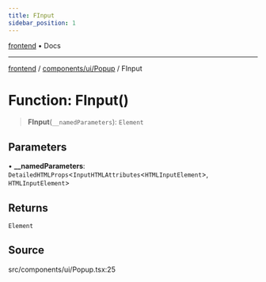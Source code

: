 ```yaml
---
title: FInput
sidebar_position: 1
---
```


[frontend](../../../..) • Docs

***

[frontend](../../../..) / [components/ui/Popup](..) / FInput

# Function: FInput()

> **FInput**(`__namedParameters`): `Element`

## Parameters

• **\_\_namedParameters**: `DetailedHTMLProps`\<`InputHTMLAttributes`\<`HTMLInputElement`\>, `HTMLInputElement`\>

## Returns

`Element`

## Source

src/components/ui/Popup.tsx:25
